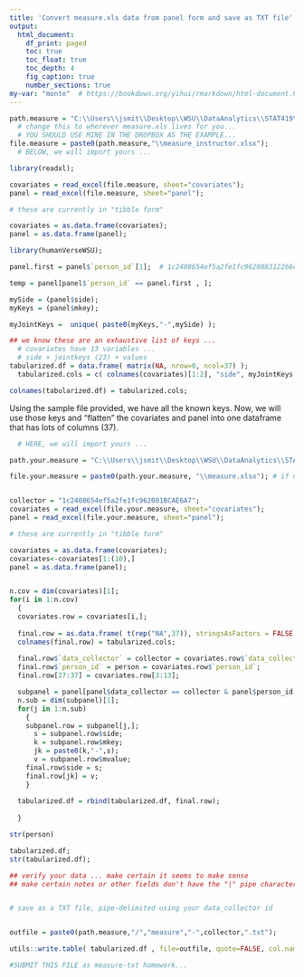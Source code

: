 ```yaml
---
title: 'Convert measure.xls data from panel form and save as TXT file'
output:
  html_document:
    df_print: paged
    toc: true
    toc_float: true
    toc_depth: 4
    fig_caption: true
    number_sections: true
my-var: "monte"  # https://bookdown.org/yihui/rmarkdown/html-document.html
---
```


```r

path.measure = "C:\\Users\\jsmit\\Desktop\\WSU\\DataAnalytics\\STAT419\\data collection";  
  # change this to wherever measure.xls lives for you...  
  # YOU SHOULD USE MINE IN THE DROPBOX AS THE EXAMPLE...
file.measure = paste0(path.measure,"\\measure_instructor.xlsx");
  # BELOW, we will import yours ...

library(readxl);

covariates = read_excel(file.measure, sheet="covariates");
panel = read_excel(file.measure, sheet="panel");

# these are currently in "tibble form"

covariates = as.data.frame(covariates);
panel = as.data.frame(panel);

library(humanVerseWSU);

panel.first = panel$`person_id`[1];  # 1c2408654ef5a2fe1fc962088312266c

temp = panel[panel$`person_id` == panel.first , ];

mySide = (panel$side);
myKeys = (panel$mkey);

myJointKeys =  unique( paste0(myKeys,"-",mySide) );

## we know these are an exhaustive list of keys ...
  # covariates have 13 variables ...
  # side + jointkeys (23) + values 
tabularized.df = data.frame( matrix(NA, nrow=0, ncol=37) );
  tabularized.cols = c( colnames(covariates)[1:2], "side", myJointKeys, colnames(covariates)[3:13]);

colnames(tabularized.df) = tabularized.cols;

```
Using the sample file provided, we have all the known keys.  Now, we will use those keys and "flatten" the covariates and panel into one dataframe that has lots of columns (37).

```r

  # HERE, we will import yours ...

path.your.measure = "C:\\Users\\jsmit\\Desktop\\WSU\\DataAnalytics\\STAT419\\data collection";   # trailing slash or not?

file.your.measure = paste0(path.your.measure, "\\measure.xlsx"); # if no trailing slash, notice the "/"


collector = "1c2408654ef5a2fe1fc962081BCAE6A7";
covariates = read_excel(file.your.measure, sheet="covariates");
panel = read_excel(file.your.measure, sheet="panel");

# these are currently in "tibble form"

covariates = as.data.frame(covariates);
covariates<-covariates[1:(10),]
panel = as.data.frame(panel);


n.cov = dim(covariates)[1];
for(i in 1:n.cov)
  {
  covariates.row = covariates[i,];
  
  final.row = as.data.frame( t(rep("NA",37)), stringsAsFactors = FALSE ); 
  colnames(final.row) = tabularized.cols;
  
  final.row$`data_collector` = collector = covariates.row$`data_collector`;
  final.row$`person_id` = person = covariates.row$`person_id`;
  final.row[27:37] = covariates.row[3:13]; 

  subpanel = panel[panel$data_collector == collector & panel$person_id == person, ];
  n.sub = dim(subpanel)[1];
  for(j in 1:n.sub)
    {
    subpanel.row = subpanel[j,];
      s = subpanel.row$side;
      k = subpanel.row$mkey;
      jk = paste0(k,"-",s);
      v = subpanel.row$mvalue;
    final.row$side = s;
    final.row[jk] = v;
    }
  
  tabularized.df = rbind(tabularized.df, final.row);
  
  }

str(person)

tabularized.df;
str(tabularized.df);

## verify your data ... make certain it seems to make sense
## make certain notes or other fields don't have the "|" pipe character


# save as a TXT file, pipe-delimited using your data_collector id


outfile = paste0(path.measure,"/","measure","-",collector,".txt");

utils::write.table( tabularized.df , file=outfile, quote=FALSE, col.names=TRUE, row.names=FALSE, sep="|");

#SUBMIT THIS FILE as measure-txt homework...

```